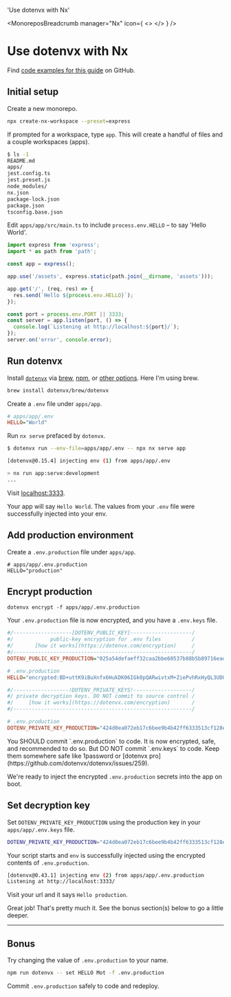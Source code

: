 

  'Use dotenvx with Nx'

<MonoreposBreadcrumb manager="Nx" icon={
  <>
    <NxIcon className="h-9 w-9 text-[#143055] dark:text-[#ffffff]"/>
  </>
} />
# Use dotenvx with Nx
<GuideHeading lead={description} />

<Note>
  Find <a href="https://github.com/dotenvx/examples/tree/main/monorepos/nx">code examples for this guide</a> on GitHub.
</Note>

## Initial setup

Create a new monorepo.

```bash
npx create-nx-workspace --preset=express
```

If prompted for a workspace, type `app`. This will create a handful of files and a couple workspaces (apps).

```bash
$ ls -1
README.md
apps/
jest.config.ts
jest.preset.js
node_modules/
nx.json
package-lock.json
package.json
tsconfig.base.json
```

Edit `apps/app/src/main.ts` to include `process.env.HELLO` – to say 'Hello World'.

```js {{ title: 'apps/app/src/main.ts' }}
import express from 'express';
import * as path from 'path';

const app = express();

app.use('/assets', express.static(path.join(__dirname, 'assets')));

app.get('/', (req, res) => {
  res.send(`Hello ${process.env.HELLO}`);
});

const port = process.env.PORT || 3333;
const server = app.listen(port, () => {
  console.log(`Listening at http://localhost:${port}/`);
});
server.on('error', console.error);
```

## Run dotenvx

Install [`dotenvx`](https://github.com/dotenvx/dotenvx) via [brew](/docs/install#brew), [npm](/docs/install#npm), or [other options](/docs/install). Here I'm using brew.

```bash
brew install dotenvx/brew/dotenvx
```

Create a `.env` file under `apps/app`.

```ini {{ title: 'apps/app/.env' }}
# apps/app/.env
HELLO="World"
```

Run `nx serve` prefaced by `dotenvx`.

```bash
$ dotenvx run --env-file=apps/app/.env -- npx nx serve app

[dotenvx@0.15.4] injecting env (1) from apps/app/.env

> nx run app:serve:development
...
```

Visit [localhost:3333](http://localhost:3333).

<ScreenshotBrowser url="/assets/docs/hello-world.png" www="localhost:3333" />

Your app will say `Hello World`. The values from your `.env` file were successfully injected into your env.

## Add production environment

Create a `.env.production` file under `apps/app`.

```shell {{ title: 'apps/app/.env.production' }}
# apps/app/.env.production
HELLO="production"
```

## Encrypt production

```shell
dotenvx encrypt -f apps/app/.env.production
```

Your `.env.production` file is now encrypted, and you have a `.env.keys` file.

```ini {{ title: "apps/app/.env.production" }}
#/-------------------[DOTENV_PUBLIC_KEY]--------------------/
#/            public-key encryption for .env files          /
#/       [how it works](https://dotenvx.com/encryption)     /
#/----------------------------------------------------------/
DOTENV_PUBLIC_KEY_PRODUCTION="025a54defaeff32caa2bbe60537b88b5b89716eade6df08418d7a68f5c4f742be6"

# .env.production
HELLO="encrypted:BD+uttK9iBuXnfx6HukDK06IGk0pQARwivtxM+ZiePvhRxHyQL3UD0sf0ayLw/P5Y/BED//zRiTlUf6nENuu7QhNJ24g3uADfrDfhvYi/MOHjmfKyRiu+yOxSw6e+c0yRNukS+n8SxONnec="
```

```ini {{ title: "apps/app/.env.keys" }}
#/------------------!DOTENV_PRIVATE_KEYS!-------------------/
#/ private decryption keys. DO NOT commit to source control /
#/     [how it works](https://dotenvx.com/encryption)       /
#/----------------------------------------------------------/

# .env.production
DOTENV_PRIVATE_KEY_PRODUCTION="424d0ea072eb17c6bee9b4b42ff6333513cf128ea3d5d60ccf79246ca7c3f786"
```

<Note>
  You SHOULD commit `.env.production` to code. It is now encrypted, safe, and recommended to do so. But DO NOT commit `.env.keys` to code. Keep them somewhere safe like 1password or [dotenvx pro](https://github.com/dotenvx/dotenvx/issues/259).
</Note>

We're ready to inject the encrypted `.env.production` secrets into the app on boot.

## Set decryption key

Set `DOTENV_PRIVATE_KEY_PRODUCTION` using the production key in your `apps/app/.env.keys` file.

```bash
DOTENV_PRIVATE_KEY_PRODUCTION="424d0ea072eb17c6bee9b4b42ff6333513cf128ea3d5d60ccf79246ca7c3f786" dotenvx run -f apps/app/.env.production -- npx nx serve app
```

Your script starts and `env` is successfully injected using the encrypted contents of `.env.production`.

```bash
[dotenvx@0.43.1] injecting env (2) from apps/app/.env.production
Listening at http://localhost:3333/
```

Visit your url and it says `Hello production`.

<ScreenshotBrowser url="/assets/docs/hello-production.png" www="localhost:3333" />

<WellDone/>

Great job! That's pretty much it. See the bonus section(s) below to go a little deeper.

---

## Bonus

Try changing the value of `.env.production` to your name.

```sh
npm run dotenvx -- set HELLO Mot -f .env.production
```

Commit `.env.production` safely to code and redeploy.

<ScreenshotBrowser url="/assets/docs/hello-mot.png" />
